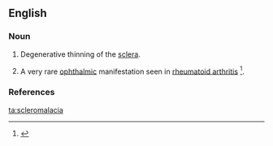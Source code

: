 ==English==

===Noun===
{{en-noun|-|s}}

# {{label|en|medicine}} Degenerative thinning of the [[sclera]].
# {{label|en|medicine}} A very rare [[ophthalmic]] manifestation seen in [[rheumatoid arthritis]] <ref>{{reference-journal|author=Wu CC, Yu HC, Yen JH, Tsai WC, Liu HW.|title=Rare extra-articular manifestation of rheumatoid arthritis: scleromalacia perforans.|journal=Kaohsiung J Med Sci|volume=21|issue=5|pages=233-235|year=2005|pmid=15960070|}}</ref>.

===References===
<references />

[[ta:scleromalacia]]